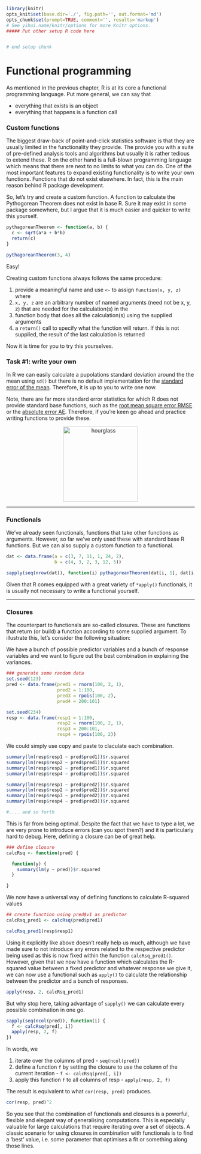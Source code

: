 ```r
library(knitr)
opts_knit$set(base.dir='./', fig.path='', out.format='md')
opts_chunk$set(prompt=TRUE, comment='', results='markup')
# See yihui.name/knitr/options for more Knitr options.
##### Put other setup R code here


# end setup chunk
```
# Functional programming

As mentioned in the previous chapter, R is at its core a functional programming language. Put more general, we can say that

* everything that exists is an object
* everything that happens is a function call

### Custom functions

The biggest draw-back of point-and-click statistics software is that they are usually limited in the functionality they provide. The provide you with a suite of pre-defined analysis tools and algorithms but usually it is rather tedious to extend these. R on the other hand is a full-blown programming language which means that there are next to no limits to what you can do. One of the most important features to expand existing functionality is to write your own functions. Functions that do not exist elsewhere. In fact, this is the main reason behind R package development.

So, let's try and create a custom function. A function to calculate the Pythogorean Theorem does not exist in base R. Sure it may exist in some package somewhere, but I argue that it is much easier and quicker to write this yourself.

```r
pythagoreanTheorem <- function(a, b) {
  c <- sqrt(a*a + b*b)
  return(c)
}

pythagoreanTheorem(3, 4)
```

Easy!

Creating custom functions always follows the same procedure:

1. provide a meaningful name and use `<-` to assign `function(x, y, z)` where
2. `x, y, z` are an arbitrary number of named arguments (need not be x, y, z) that are needed for the calculation(s) in the 
3. function body that does all the calculation(s) using the supplied arguments
4. a `return()` call to specify what the function will return. If this is not supplied, the result of the last calculation is returned

Now it is time for you to try this yourselves.

### Task #1: write your own
In R we can easily calculate a pupolations standard deviation around the the mean using `sd()` but there is no default implementation for the [standard error of the mean](https://en.wikipedia.org/wiki/Standard_error). Therefore, it is up to you to write one now. 

Note, there are far more standard error statistics for which R does not provide standard base functions, such as the [root mean square error RMSE](https://en.wikipedia.org/wiki/Root-mean-square_deviation) or the [absolute error AE](https://en.wikipedia.org/wiki/Approximation_error). Therefore, if you're keen go ahead and practice writing functions to provide these.

<center>
  <img src="https://pixabay.com/static/uploads/photo/2012/04/14/14/04/hourglass-34048_640.png" alt="hourglass" style="width: 200px;"/>
</center>

-------

### Functionals

We've already seen functionals, functions that take other functions as arguments. However, so far we've only used these with standard base R functions. But we can also supply a custom function to a functional.

```r
dat <- data.frame(a = c(3, 7, 11, 1, 24, 2),
                  b = c(4, 3, 2, 3, 12, 5))

sapply(seq(nrow(dat)), function(i) pythagoreanTheorem(dat[i, 1], dat[i, 2]))
```

Given that R comes equipped with a great variety of `*apply()` functionals, it is usually not necessary to write a functional yourself. 

-------

### Closures

The counterpart to functionals are so-called closures. These are functions that return (or build) a function according to some supplied argument. To illustrate this, let's consider the following situation:

We have a bunch of possible predictor variables and a bunch of response variables and we want to figure out the best combination in explaining the variances. 

```r
### generate some random data
set.seed(123)
pred <- data.frame(pred1 = rnorm(100, 2, 1),
                   pred2 = 1:100,
                   pred3 = rpois(100, 2),
                   pred4 = 200:101)

set.seed(234)
resp <- data.frame(resp1 = 1:100,
                   resp2 = rnorm(100, 2, 1),
                   resp3 = 200:101,
                   resp4 = rpois(100, 2))
```

We could simply use copy and paste to claculate each combination.

```r
summary(lm(resp$resp1 ~ pred$pred1))$r.squared
summary(lm(resp$resp2 ~ pred$pred1))$r.squared
summary(lm(resp$resp2 ~ pred$pred1))$r.squared
summary(lm(resp$resp4 ~ pred$pred1))$r.squared

summary(lm(resp$resp1 ~ pred$pred2))$r.squared
summary(lm(resp$resp2 ~ pred$pred2))$r.squared
summary(lm(resp$resp3 ~ pred$pred2))$r.squared
summary(lm(resp$resp4 ~ pred$pred3))$r.squared

#.... and so forth
```

This is far from being optimal. Despite the fact that we have to type a lot, we are very prone to introduce errors (can you spot them?) and it is particularly hard to debug. Here, defining a closure can be of great help.

```r
### define closure
calcRsq <- function(pred) {

  function(y) {
    summary(lm(y ~ pred))$r.squared
  }

}
```

We now have a universal way of defining functions to calculate R-squared values

```r
## create function using pred$v1 as predictor
calcRsq_pred1 <- calcRsq(pred$pred1)

calcRsq_pred1(resp$resp1)
```

Using it explicitly like above doesn't really help us much, although we have made sure to not introduce any errors related to the respective predictor being used as this is now fixed within the function `calcRsq_pred1()`. However, given that we now have a function which calculates the R-squared value between a fixed predictor and whatever response we give it, we can now use a functional such as `apply()` to calculate the relationship between the predictor and a bunch of responses.

```r
apply(resp, 2, calcRsq_pred1)
```

But why stop here, taking advantage of `sapply()` we can calculate every possible combination in one go.

```r
sapply(seq(ncol(pred)), function(i) {
  f <- calcRsq(pred[, i])
  apply(resp, 2, f)
})
```

In words, we 

1. iterate over the columns of pred - `seq(ncol(pred))`
2. define a function `f` by setting the closure to use the column of the current iteration - `f <- calcRsq(pred[, i])`
3. apply this function `f` to all columns of resp - `apply(resp, 2, f)`

The result is equivalent to what `cor(resp, pred)` produces.

```r
cor(resp, pred)^2
```

So you see that the combination of functionals and closures is a powerful, flexible and elegant way of generalising computations. This is especially valuable for large calculations that require iterating over a set of objects. A classic scenario for using closures in combination with functionals is to find a 'best' value, i.e. some parameter that optimises a fit or something along those lines.

